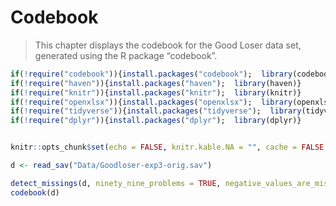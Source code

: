 # Codebook

> This chapter displays the codebook for the Good Loser data set, generated using the R package "codebook".



```r
if(!require("codebook")){install.packages("codebook");  library(codebook)}
if(!require("haven")){install.packages("haven");  library(haven)}
if(!require("knitr")){install.packages("knitr");  library(knitr)}
if(!require("openxlsx")){install.packages("openxlsx");  library(openxlsx)}
if(!require("tidyverse")){install.packages("tidyverse");  library(tidyverse)}
if(!require("dplyr")){install.packages("dplyr");  library(dplyr)}


knitr::opts_chunk$set(echo = FALSE, knitr.kable.NA = "", cache = FALSE, warning = FALSE, message = FALSE, error = TRUE, echo = FALSE)

```

```r
d <- read_sav("Data/Goodloser-exp3-orig.sav")

detect_missings(d, ninety_nine_problems = TRUE, negative_values_are_missing = TRUE)
codebook(d)
```

